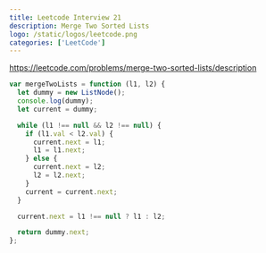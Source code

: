 ```yaml
---
title: Leetcode Interview 21
description: Merge Two Sorted Lists
logo: /static/logos/leetcode.png
categories: ['LeetCode']
---
```


https://leetcode.com/problems/merge-two-sorted-lists/description

```js
var mergeTwoLists = function (l1, l2) {
  let dummy = new ListNode();
  console.log(dummy);
  let current = dummy;

  while (l1 !== null && l2 !== null) {
    if (l1.val < l2.val) {
      current.next = l1;
      l1 = l1.next;
    } else {
      current.next = l2;
      l2 = l2.next;
    }
    current = current.next;
  }

  current.next = l1 !== null ? l1 : l2;

  return dummy.next;
};
```
